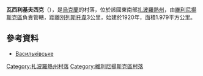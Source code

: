 '''瓦西利基夫西克'''（{{lang-uk|Васильківське}}），是[[烏克蘭|烏克蘭]]的村落，位於該國東南部[[扎波羅熱州|扎波羅熱州]]，由[[維利尼揚斯克區|維利尼揚斯克區]]負責管轄，距離[[別列斯托韋_(維利尼揚斯克區)|別列斯托韋]]3公里，始建於1920年，面積1.979平方公里。

==參考資料==
*[http://gska2.rada.gov.ua/pls/z7502/A005?rdat1=02.01.2008&rf7571=12167 Васильківське]{{dead link|date=2018年3月 |bot=InternetArchiveBot |fix-attempted=yes }}

{{coord|48|1|5|N|35|37|41|E|scale:30000|display=title}}

[[Category:扎波羅熱州村落|Category:扎波羅熱州村落]]
[[Category:維利尼揚斯克區村落|Category:維利尼揚斯克區村落]]


{{Zaporizhia-geo-stub}}